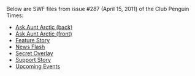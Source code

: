 {{NeedSWFs}}
Below are SWF files from issue #287 (April 15, 2011) of the Club Penguin Times:

*[[Media:News287AskAuntArcticBack.swf|Ask Aunt Arctic (back)]]
*[[Media:News287AskAuntArcticFront.swf|Ask Aunt Arctic (front)]]
*[[Media:News287FeatureStory.swf|Feature Story]]
*[[Media:News287NewsFlash.swf|News Flash]]
*[[Media:News287SecretOverlay.swf|Secret Overlay]]
*[[Media:News287SupportStory.swf|Support Story]]
*[[Media:News287UpcomingEvents.swf|Upcoming Events]]
